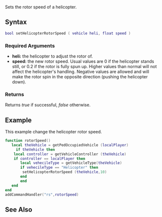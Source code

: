 
{{Client function}}
Sets the rotor speed of a helicopter.
{{Note|Setting higher values will cause problems to the client}}

==Syntax==
<syntaxhighlight lang="lua">
bool setHelicopterRotorSpeed ( vehicle heli, float speed )
</syntaxhighlight>
{{OOP||[[/vehicle.md|vehicle]]:setHelicopterRotorSpeed|helicopterRotorSpeed|getHelicopterRotorSpeed}}

===Required Arguments===
*'''heli:''' the helicopter to adjust the rotor of.
*'''speed:''' the new rotor speed. Usual values are 0 if the helicopter stands still, or 0.2 if the rotor is fully spun up. Higher values than normal will not affect the helicopter's handling. Negative values are allowed and will make the rotor spin in the opposite direction (pushing the helicopter down).

===Returns===
Returns ''true'' if successful, ''false'' otherwise.

==Example==
This example change the helicopter rotor speed.
<section name="Client" class="client" show="true">
<syntaxhighlight lang="lua">
function rotorSpeed() 
   local theVehicle = getPedOccupiedVehicle (localPlayer)
     if theVehicle then 
	local controller = getVehicleController (theVehicle)
	if controller == localPlayer then 
	   local vehecileType = getVehicleType(theVehicle)
	   if vehecileType == "Helicopter" then 
		setHelicopterRotorSpeed (theVehicle,10)
	   end 
       end 
   end 
end 
addCommandHandler("rs",rotorSpeed)
</syntaxhighlight>
</section>

==See Also==
{{Client vehicle functions}}